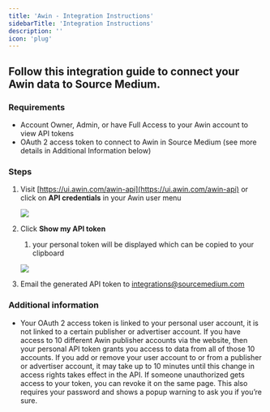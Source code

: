 ```yaml
---
title: 'Awin - Integration Instructions'
sidebarTitle: 'Integration Instructions'
description: ''
icon: 'plug'
---
```


## Follow this integration guide to connect your Awin data to Source Medium.

### Requirements

- Account Owner, Admin, or have Full Access to your Awin account to view API tokens
- OAuth 2 access token to connect to Awin in Source Medium (see more details in Additional Information below)

### Steps

1. Visit [https://ui.awin.com/awin-api](https://ui.awin.com/awin-api) or click on **API credentials** in your Awin user menu
    
    ![](/images/article-imgs/awin-integration/Untitled.png)
    
2. Click **Show my API token**
    1. your personal token will be displayed which can be copied to your clipboard 
    
    ![](/images/article-imgs/awin-integration/Untitled1.png)
    
3. Email the generated API token to integrations@sourcemedium.com

### Additional information

- Your OAuth 2 access token is linked to your personal user account, it is not linked to a certain publisher or advertiser account. If you have access to 10 different Awin publisher accounts via the website, then your personal API token grants you access to data from all of those 10 accounts. If you add or remove your user account to or from a publisher or advertiser account, it may take up to 10 minutes until this change in access rights takes effect in the API. If someone unauthorized gets access to your token, you can revoke it on the same page. This also requires your password and shows a popup warning to ask you if you’re sure.